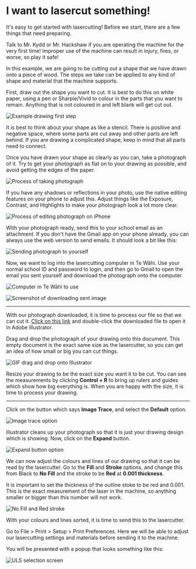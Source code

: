 
# I want to lasercut something!

It's easy to get started with lasercutting! Before we start, there are a few things that need preparing.

<Callout type="warning" emoji="⚠️">
Talk to Mr. Kydd or Mr. Hackshaw if you are operating the machine for the very first time! Improper use of the machine can result in injury, fires, or worse, so play it safe!
</Callout>

In this example, we are going to be cutting out a shape that we have drawn onto a piece of wood. The steps we take can be applied to any kind of shape and material that the machine supports.

First, draw out the shape you want to cut. It is best to do this on white paper, using a pen or Sharpie/Vivid to colour in the parts that you want to remain. Anything that is not coloured in and left blank will get cut out.

![Example drawing first step](https://media.tewahi.com/cut1.png)

It is best to think about your shape as like a stencil. There is positive and negative space, where some parts are cut away and other parts are left behind. If you are drawing a complicated shape, keep in mind that all parts need to connect.

Once you have drawn your shape as clearly as you can, take a photograph of it. Try to get your photograph as flat on to your drawing as possible, and avoid getting the edges of the paper. 

![Process of taking photograph](https://media.tewahi.com/cut2.png)

If you have any shadows or reflections in your photo, use the native editing features on your phone to adjust this. Adjust things like the Exposure, Contrast, and Highlights to make your photograph look a lot more clear.

![Process of editing photograph on iPhone](https://media.tewahi.com/cut3.png)

With your photograph ready, send this to your school email as an attachment. If you don't have the Gmail app on your phone already, you can always use the web version to send emails. It should look a bit like this:

![Sending photograph to yourself](https://media.tewahi.com/cut4.png)

Now, we want to log into the lasercutting computer in Te Wāhi. Use your normal school ID and password to login, and then go to Gmail to open the email you sent yourself and download the photograph onto the computer.

![Computer in Te Wāhi to use](https://media.tewahi.com/cut5.jpg)

![Screenshot of downloading sent image](https://media.tewahi.com/cut6.png)

---

With our photograph downloaded, it is time to process our file so that we can cut it. [Click on this link](https://media.tewahi.com/template.ai) and double-click the downloaded file to open it in Adobe Illustrator.

Drag and drop the photograph of your drawing onto this document. This empty document is the exact same size as the lasercutter, so you can get an idea of how small or big you can cut things.

![GIF drag and drop onto Illustrator](https://media.tewahi.com/cut7.png)

Resize your drawing to be the exact size you want it to be cut. You can see the measurements by clicking **Control + R** to bring up rulers and guides which show how big everything is. When you are happy with the size, it is time to process your drawing. 

---

Click on the button which says **Image Trace**, and select the **Default** option.

![Image trace option](https://media.tewahi.com/cut8.png)

Illustrator cleans up your photograph so that it is just your drawing design which is showing. Now, click on the **Expand** button.

![Expand button option](https://media.tewahi.com/cut9.png)

We can now adjust the colours and lines of our drawing so that it can be read by the lasercutter. Go to the **Fill** and **Stroke** options, and change this from Black to **No Fill** and the stroke to be **Red** at **0.001 thickness**.

It is important to set the thickness of the outline stoke to be red and 0.001. This is the exact measurement of the laser in the machine, so anything smaller or bigger than this number will not work.

![No Fill and Red stroke](https://media.tewahi.com/cut10.png)

With your colours and lines sorted, it is time to send this to the lasercutter.

Go to File > Print > Setup > Print Preferences. Here we will be able to adjust our lasercutting settings and materials before sending it to the machine. 

You will be presented with a popup that looks something like this:

![ULS selection screen](https://media.tewahi.com/cut11.png)



